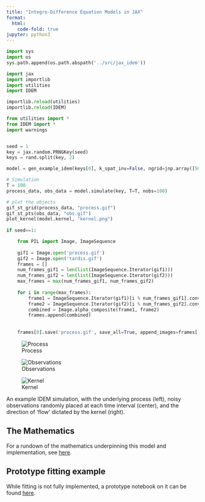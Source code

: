 ```yaml
---
title: "Integro-Difference Equation Models in JAX"
format:
  html:
    code-fold: true
jupyter: python3
---
```


```python
import sys
import os
sys.path.append(os.path.abspath('../src/jax_idem'))

import jax
import importlib
import utilities
import IDEM

importlib.reload(utilities)
importlib.reload(IDEM)

from utilities import *
from IDEM import *
import warnings


seed = 1
key = jax.random.PRNGKey(seed)
keys = rand.split(key, 2)

model = gen_example_idem(keys[0], k_spat_inv=False, ngrid=jnp.array([50, 50]))

# Simulation
T = 100
process_data, obs_data = model.simulate(key, T=T, nobs=100)

# plot the objects
gif_st_grid(process_data, "process.gif")
gif_st_pts(obs_data, "obs.gif")
plot_kernel(model.kernel, "kernel.png")
 
if seed==1:

    from PIL import Image, ImageSequence
    
    gif1 = Image.open('process.gif')
    gif2 = Image.open('tardis.gif')
    frames = []
    num_frames_gif1 = len(list(ImageSequence.Iterator(gif1)))
    num_frames_gif2 = len(list(ImageSequence.Iterator(gif2)))
    max_frames = max(num_frames_gif1, num_frames_gif2)
    
    for i in range(max_frames):
        frame1 = ImageSequence.Iterator(gif1)[i % num_frames_gif1].convert("RGBA")
        frame2 = ImageSequence.Iterator(gif2)[i % num_frames_gif2].convert("RGBA")
        combined = Image.alpha_composite(frame1, frame2)
        frames.append(combined)
    
        
    frames[0].save('process.gif', save_all=True, append_images=frames[1:], duration=gif1.info['duration'], loop=0)

```


::: {#fig-example layout-ncol=3}

![Process](process.gif)

![Observations](obs.gif)

![Kernel](kernel.png)

An example IDEM simulation, with the underlying process (left), noisy observations randomly placed at each time interval (center), and the direction of 'flow' dictated by the kernel (right).

:::

## The Mathematics

For a rundown of the mathematics underpinning this model and implementation, see [here](mathematics.html).

## Prototype fitting example

While fitting is not fully implemented, a prototype notebook on it can be found [here](fitting.html). 
